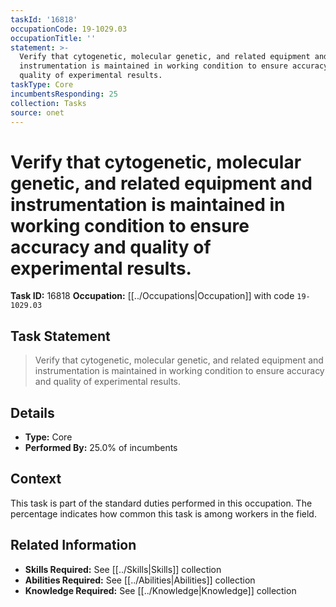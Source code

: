 ```yaml
---
taskId: '16818'
occupationCode: 19-1029.03
occupationTitle: ''
statement: >-
  Verify that cytogenetic, molecular genetic, and related equipment and
  instrumentation is maintained in working condition to ensure accuracy and
  quality of experimental results.
taskType: Core
incumbentsResponding: 25
collection: Tasks
source: onet
---
```

# Verify that cytogenetic, molecular genetic, and related equipment and instrumentation is maintained in working condition to ensure accuracy and quality of experimental results.

**Task ID:** 16818
**Occupation:** [[../Occupations|Occupation]] with code `19-1029.03`

## Task Statement

> Verify that cytogenetic, molecular genetic, and related equipment and instrumentation is maintained in working condition to ensure accuracy and quality of experimental results.

## Details

- **Type:** Core
- **Performed By:** 25.0% of incumbents

## Context

This task is part of the standard duties performed in this occupation. The percentage indicates how common this task is among workers in the field.

## Related Information

- **Skills Required:** See [[../Skills|Skills]] collection
- **Abilities Required:** See [[../Abilities|Abilities]] collection
- **Knowledge Required:** See [[../Knowledge|Knowledge]] collection
